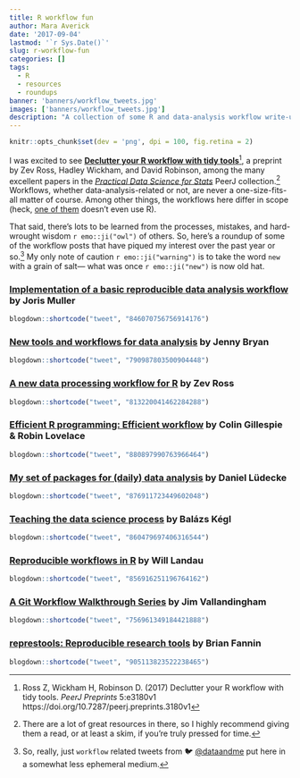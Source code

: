 ```yaml
---
title: R workflow fun
author: Mara Averick
date: '2017-09-04'
lastmod: '`r Sys.Date()`'
slug: r-workflow-fun
categories: []
tags:
  - R
  - resources
  - roundups
banner: 'banners/workflow_tweets.jpg'
images: ['banners/workflow_tweets.jpg']
description: "A collection of some R and data-analysis workflow write-ups that have piqued my interest over the past year or so."
---
```


```r
knitr::opts_chunk$set(dev = 'png', dpi = 100, fig.retina = 2)
```

I was excited to see [**Declutter your R workflow with tidy tools**](https://peerj.com/preprints/3180/)[^RossWickhamRobinson], a preprint by Zev Ross, Hadley Wickham, and David Robinson, among the many excellent papers in the [_Practical Data Science for Stats_](https://peerj.com/collections/50-practicaldatascistats/) PeerJ collection.[^1] Workflows, whether data-analysis-related or not, are never a one-size-fits-all matter of course. Among other things, the workflows here differ in scope (heck, [one of them](#a-git-workflow-walkthrough-series-by-jim-vallandingham) doesn't even use R). 

That said, there's lots to be learned from the processes, mistakes, and hard-wrought wisdom `r emo::ji("owl")` of others. So, here's a roundup of some of the workflow posts that have piqued my interest over the past year or so.[^2] My only note of caution `r emo::ji("warning")` is to take the word `new` with a grain of salt— what was once `r emo::ji("new")` is now old hat.

### [Implementation of a basic reproducible data analysis workflow](http://blog.jom.link/implementation_basic_reproductible_workflow.html) by Joris Muller

```r
blogdown::shortcode("tweet", "846070756756914176")
```

### [New tools and workflows for data analysis](https://speakerdeck.com/jennybc/new-tools-and-workflows-for-data-analysis) by Jenny Bryan

```r
blogdown::shortcode("tweet", "790987803500904448")
```

### [A new data processing workflow for R](http://zevross.com/blog/2015/01/13/a-new-data-processing-workflow-for-r-dplyr-magrittr-tidyr-ggplot2/) by Zev Ross

```r
blogdown::shortcode("tweet", "813220041462284288")
```

### [Efficient R programming: Efficient workflow](https://csgillespie.github.io/efficientR/workflow.html) by Colin Gillespie & Robin Lovelace  

```r
blogdown::shortcode("tweet", "880897990763966464")
```

### [My set of packages for (daily) data analysis](https://strengejacke.wordpress.com/2017/06/19/my-set-of-packages-for-daily-data-analysis-rstats/) by Daniel Lüdecke

```r
blogdown::shortcode("tweet", "876911723449602048")
```

### [Teaching the data science process](https://medium.com/towards-data-science/teaching-the-data-science-process-f1e9d6f87ad5) by Balázs Kégl

```r
blogdown::shortcode("tweet", "860479697406316544")
```

### [Reproducible workflows in R](http://will-landau.com/2016/06/14/workflow/) by Will Landau

```r
blogdown::shortcode("tweet", "856916251196764162")
```

### [A Git Workflow Walkthrough Series](http://vallandingham.me/git-workflow.html) by Jim Vallandingham 

```r
blogdown::shortcode("tweet", "756961349184421888")
```

### [represtools: Reproducible research tools](http://pirategrunt.com/represtools/) by Brian Fannin

```r
blogdown::shortcode("tweet", "905113823522238465")
```


[^1]: There are a lot of great resources in there, so I highly recommend giving them a read, or at least a skim, if you're truly pressed for time.

[^RossWickhamRobinson]: Ross Z, Wickham H, Robinson D. (2017) Declutter your R workflow with tidy tools. _PeerJ Preprints_ 5:e3180v1 https://doi.org/10.7287/peerj.preprints.3180v1

[^2]: So, really, just `workflow` related tweets from 🐦 [\@dataandme](https://twitter.com/dataandme) put here in a somewhat less ephemeral medium.
